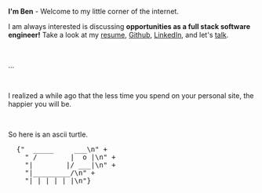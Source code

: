 **I'm Ben** - Welcome to my little corner of the internet.

I am always interested is discussing **opportunities as a full stack software engineer!** Take a look at my [resume](/resume), [Github](https://github.com/bweis), [LinkedIn](https://www.linkedin.com/in/bweis96/), and let's [talk](mailto:bweis96@gmail.com).

<br />

...

<br />

I realized a while ago that the less time you spend on your personal site,
the happier you will be.

<br />

So here is an ascii turtle.

<pre>
  {"  _____     ___\n" +
    " /        |  o |\n" +
    "|        |/ ___|\n" +
    "|_________/\n" +
    "|_|_| |_|_|\n"}
</pre>
